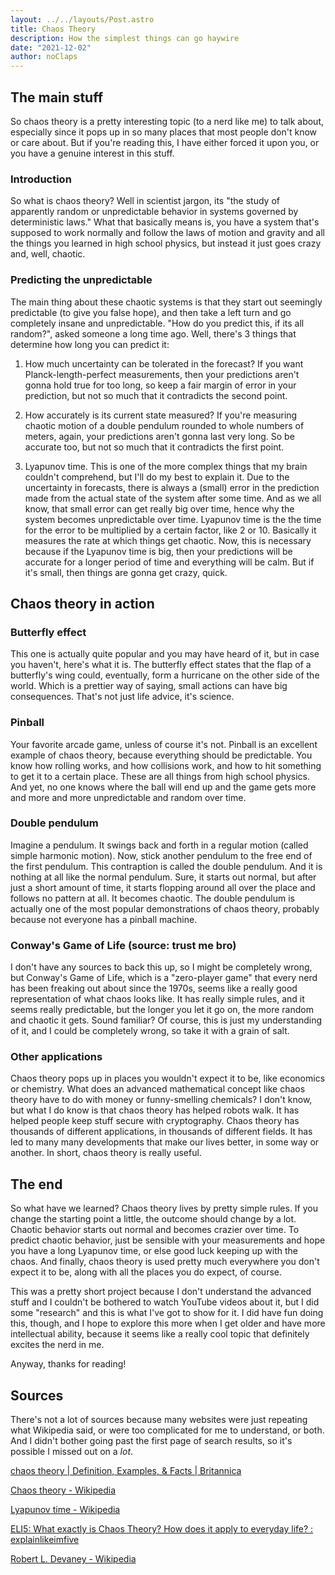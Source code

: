 ```yaml
---
layout: ../../layouts/Post.astro
title: Chaos Theory
description: How the simplest things can go haywire
date: "2021-12-02"
author: noClaps
---
```


## The main stuff
So chaos theory is a pretty interesting topic (to a nerd like me) to talk about, especially since it pops up in so many places that most people don't know or care about. But if you're reading this, I have either forced it upon you, or you have a genuine interest in this stuff.

### Introduction
So what is chaos theory? Well in scientist jargon, its "the study of apparently random or unpredictable behavior in systems governed by deterministic laws." What that basically means is, you have a system that's supposed to work normally and follow the laws of motion and gravity and all the things you learned in high school physics, but instead it just goes crazy and, well, chaotic.

### Predicting the unpredictable
The main thing about these chaotic systems is that they start out seemingly predictable (to give you false hope), and then take a left turn and go completely insane and unpredictable. "How do you predict this, if its all random?", asked someone a long time ago. Well, there's 3 things that determine how long you can predict it:

1. How much uncertainty can be tolerated in the forecast? If you want Planck-length-perfect measurements, then your predictions aren't gonna hold true for too long, so keep a fair margin of error in your prediction, but not so much that it contradicts the second point.

2. How accurately is its current state measured? If you're measuring chaotic motion of a double pendulum rounded to whole numbers of meters, again, your predictions aren't gonna last very long. So be accurate too, but not so much that it contradicts the first point.

3. Lyapunov time. This is one of the more complex things that my brain couldn't comprehend, but I'll do my best to explain it. Due to the uncertainty in forecasts, there is always a (small) error in the prediction made from the actual state of the system after some time. And as we all know, that small error can get really big over time, hence why the system becomes unpredictable over time. Lyapunov time is the the time for the error to be multiplied by a certain factor, like 2 or 10. Basically it measures the rate at which things get chaotic. Now, this is necessary because if the Lyapunov time is big, then your predictions will be accurate for a longer period of time and everything will be calm. But if it's small, then things are gonna get crazy, quick.

## Chaos theory in action
### Butterfly effect
This one is actually quite popular and you may have heard of it, but in case you haven't, here's what it is. The butterfly effect states that the flap of a butterfly's wing could, eventually, form a hurricane on the other side of the world. Which is a prettier way of saying, small actions can have big consequences. That's not just life advice, it's science.

### Pinball
Your favorite arcade game, unless of course it's not. Pinball is an excellent example of chaos theory, because everything should be predictable. You know how rolling works, and how collisions work, and how to hit something to get it to a certain place. These are all things from high school physics. And yet, no one knows where the ball will end up and the game gets more and more and more unpredictable and random over time.

### Double pendulum
Imagine a pendulum. It swings back and forth in a regular motion (called simple harmonic motion). Now, stick another pendulum to the free end of the first pendulum. This contraption is called the double pendulum. And it is nothing at all like the normal pendulum. Sure, it starts out normal, but after just a short amount of time, it starts flopping around all over the place and follows no pattern at all. It becomes chaotic. The double pendulum is actually one of the most popular demonstrations of chaos theory, probably because not everyone has a pinball machine.

### Conway's Game of Life (source: trust me bro)
I don't have any sources to back this up, so I might be completely wrong, but Conway's Game of Life, which is a "zero-player game" that every nerd has been freaking out about since the 1970s, seems like a really good representation of what chaos looks like. It has really simple rules, and it seems really predictable, but the longer you let it go on, the more random and chaotic it gets. Sound familiar? Of course, this is just my understanding of it, and I could be completely wrong, so take it with a grain of salt.

### Other applications
Chaos theory pops up in places you wouldn't expect it to be, like economics or chemistry. What does an advanced mathematical concept like chaos theory have to do with money or funny-smelling chemicals? I don't know, but what I do know is that chaos theory has helped robots walk. It has helped people keep stuff secure with cryptography. Chaos theory has thousands of different applications, in thousands of different fields. It has led to many many developments that make our lives better, in some way or another. In short, chaos theory is really useful.

## The end
So what have we learned? Chaos theory lives by pretty simple rules. If you change the starting point a little, the outcome should change by a lot. Chaotic behavior starts out normal and becomes crazier over time. To predict chaotic behavior, just be sensible with your measurements and hope you have a long Lyapunov time, or else good luck keeping up with the chaos. And finally, chaos theory is used pretty much everywhere you don't expect it to be, along with all the places you do expect, of course.

This was a pretty short project because I don't understand the advanced stuff and I couldn't be bothered to watch YouTube videos about it, but I did some "research" and this is what I've got to show for it. I did have fun doing this, though, and I hope to explore this more when I get older and have more intellectual ability, because it seems like a really cool topic that definitely excites the nerd in me.

Anyway, thanks for reading!

## Sources
There's not a lot of sources because many websites were just repeating what Wikipedia said, or were too complicated for me to understand, or both. And I didn't bother going past the first page of search results, so it's possible I missed out on a *lot*.

[chaos theory | Definition, Examples, & Facts | Britannica](https://www.britannica.com/science/chaos-theory)

[Chaos theory - Wikipedia](https://en.wikipedia.org/wiki/Chaos_theory)

[Lyapunov time - Wikipedia](https://en.wikipedia.org/wiki/Lyapunov_time)

[ELI5: What exactly is Chaos Theory? How does it apply to everyday life? : explainlikeimfive](https://www.reddit.com/r/explainlikeimfive/comments/pm727k/comment/hcg0w5x/)

[Robert L. Devaney - Wikipedia](https://en.wikipedia.org/wiki/Robert_L._Devaney)